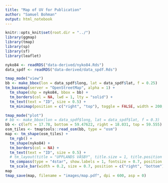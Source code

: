 ```yaml
---
title: "Map of UV for Publication"
author: "Samuel Bohman"
output: html_notebook
---
```


```r
knitr::opts_knit$set(root.dir = "../")
library(ggmap)
library(tmap)
library(sp)
library(sf)
library(leaflet)
```

```r
nyko84 <- readRDS("data-derived/nyko84.Rds")
data_spdf <- readRDS("data-derived/data_spdf.Rds")
```

```r
tmap_mode("view")
bb <- make_bbox(lon = data_spdf$long, lat = data_spdf$lat, f = 0.25)
tm_basemap(server = "OpenStreetMap", alpha = 1) +
  tm_shape(shp = nyko84, bbox = bb) +
  tm_borders(col = NA, lwd = 1, lty = "solid") +
  tm_text(text = "ID", size = 0.5) +
  tm_minimap(position = c("right", "top"), toggle = FALSE, width = 200, height = 200, zoomLevelOffset = -4)
```

```r
tmap_mode("plot")
# bb <- make_bbox(lon = data_spdf$long, lat = data_spdf$lat, f = 0.3)  # 17.80475 59.47622 18.02273 59.56472
bb <- c(left = 17.78, bottom = 59.47622, right = 18.031, top = 59.555)
osm_tiles <- tmaptools::read_osm(bb, type = "osm")
map <- tm_shape(osm_tiles) + 
  tm_rgb() +
  tm_shape(nyko84) +
  tm_borders(col = NA) + 
  tm_text(text = "ID", size = 0.5) +
  # tm_layout(title = "UPPLANDS VÄSBY", title.size = 1, title.position = c("right", "top"), frame = TRUE) +
  tm_compass(type = "4star", show.labels = 1, fontsize = 0.7, position = c("left", "top")) +
  tm_scale_bar(width = 0.2, size = 0.7, position = c("right", "bottom"))
map
tmap_save(map, filename = "images/map.pdf", dpi = 600, asp = 0)
```

